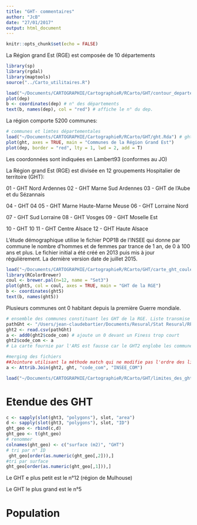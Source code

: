 ```yaml
---
title: "GHT- commentaires"
author: "JcB"
date: "27/01/2017"
output: html_document
---
```


```r
knitr::opts_chunk$set(echo = FALSE)
```

La Région grand Est (RGE) est composée de 10 départements
```r
library(sp)
library(rgdal)
library(maptools)
source("../Carto_utilitaires.R")

load("~/Documents/CARTOGRAPHIE/CartographieR/RCarto/GHT/contour_departements.Rda") # dep
plot(dep)
b <- coordinates(dep) # n° des départements
text(b, names(dep), col = "red") # affiche le n° du dep.
```

La région comporte 5200 communes:
```r
# communes et limtes départementales
load("~/Documents/CARTOGRAPHIE/CartographieR/RCarto/GHT/ght.Rda") # ght
plot(ght, axes = TRUE, main = "Communes de la Région Grand Est")
plot(dep, border = "red", lty = 1, lwd = 2, add = T)
```

Les coordonnées sont indiquées en Lambert93 (conformes au JO)


La Région grand Est (RGE) est divisée en 12 groupements Hospitalier de territoire (GHT):

01 - GHT Nord Ardennes  02 - GHT Marne Sud Ardennes 03 - GHT de l'Aube et du Sézannais

04 - GHT 04  05 - GHT Marne Haute-Marne Meuse 06 - GHT Lorraine Nord 

07 - GHT Sud Lorraine 08 - GHT Vosges  09 - GHT Moselle Est

10 - GHT 10  11 - GHT Centre Alsace  12 - GHT Haute Alsace

L'étude démographique utilise le fichier POP1B de l'INSEE qui donne par commune le nombre d'hommes et de femmes par trance de 1 an, de 0 à 100 ans et plus. Le fichier initial a été créé en 2013 puis mis à jour régulièrement. La dernière version date de juillet 2015.

```r
load("~/Documents/CARTOGRAPHIE/CartographieR/RCarto/GHT/carte_ght_couleur.Rda")
library(RColorBrewer)
coul <- brewer.pal(n=12, name = "Set3")
plot(ght5, col = coul, axes = TRUE, main = "GHT de la RGE")
b <- coordinates(ght5)
text(b, names(ght5))

```

Plusieurs communes ont 0 habitant depuis la première Guerre mondiale.

```r
# ensemble des communes constituant les GHT de la RGE. Liste transmise par E.Lagille
pathGht <- "/Users/jean-claudebartier/Documents/Resural/Stat Resural/RPU_Doc/RPU_Carto-Pop-Alsace/Cartographie/ght_com.csv"
ght2 <- read.csv(pathGht)
a <- add0(ght2$code_com) # ajoute un 0 devant un Finess trop court
ght2$code_com <- a
# La carte fournie par l'ARS est fausse car le GHT2 englobe les communes des départements 21 et 71 qui ne font pas partie de la région grand est. Il faut donc les éliminer:

#merging des fichiers
##Jointure utilisant la méthode match qui ne modifie pas l'ordre des lignes
a <- Attrib.Join(ght2, ght, "code_com", "INSEE_COM")

load("~/Documents/CARTOGRAPHIE/CartographieR/RCarto/GHT/limites_des_ght.Rda") # ght3 = liite des ght
```

Etendue des GHT
================
```r
c <- sapply(slot(ght3, "polygons"), slot, "area")
d <- sapply(slot(ght3, "polygons"), slot, "ID")
ght_geo <- rbind(c,d)
ght_geo <- t(ght_geo)
# renommer
colnames(ght_geo) <- c("surface (m2)", "GHT")
# tri par n° ID
 ght_geo[order(as.numeric(ght_geo[,2])),]
#tri par surface
ght_geo[order(as.numeric(ght_geo[,1])),]
```
Le GHT e plus petit est le n°12 (région de Mulhouse)

Le GHT le plus grand est le n°5

Population
==========
